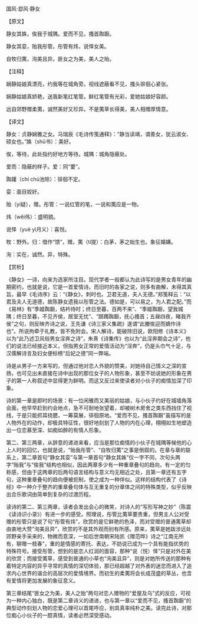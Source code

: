 

国风·邶风·静女

【原文】

静女其姝，俟我于城隅。爱而不见，搔首踟蹰。

静女其娈，贻我彤管。彤管有炜，说怿女美。

自牧归荑，洵美且异。匪女之为美，美人之贻。

【注释】

娴静姑娘真漂亮，约我等在城角旁。视线遮蔽看不见，搔头徘徊心紧张。

娴静姑娘真娇艳，送我新笔红笔管。鲜红笔管有光彩，爱她姑娘好容颜。

远自郊野赠柔荑，诚然美好又珍异。不是荑草长得美，美人相赠厚情意。

【译文】

静女：贞静娴雅之女。马瑞辰《毛诗传笺通释》：“静当读靖，谓善女，犹云淑女、硕女也。”姝（shū书）：美好。

俟，等待，此处指约好地方等待。城隅：城角隐蔽处。

爱而：隐蔽的样子。爱：同“薆”。

踟躇（chí chú池除）：徘徊不定。

娈：面目姣好。

贻（yí疑），赠。彤管：一说红管的笔，一说和荑应是一物。

炜（wěi伟）：盛明貌。

说怿（yuè yì月义）：喜悦。

牧：野外。归：借作“馈”，赠。荑（tí提）：白茅，茅之始生也。象征婚媾。

洵：实在，诚然。异，特殊。

【赏析】

《静女》一诗，向来为选家所注目。现代学者一般都认为此诗写的是男女青年的幽期密约，也就是说，它是一首爱情诗。而旧时的各家之说，则多有曲解，未得其真旨。最早《毛诗序》云：“《静女》，刺时也。卫君无道，夫人无德。”郑笺释云：“以君及夫人无道德，故陈静女遗我以彤管之法。德如是，可以易之，为人君之配。”而《易林》有“季姬踟蹰，结衿待时；终日至暮，百两不来”、“季姬踟蹰，望我城隅；终日至暮，不见齐侯，居室无忧”、“踯躅踟蹰，抚心搔首；五昼四夜，睹我齐侯”之句，则反映齐诗之说，王先谦《诗三家义集疏》遂谓“此媵俟迎而嫡作诗也”。所说拘牵于礼教，皆不免附会。宋人解诗，能破除旧说，欧阳修《诗本义》以为“此乃述卫风俗男女淫奔之诗”，朱熹《诗集传》也以为“此淫奔期会之诗”，他们的说法已经接近本义，但指男女正常的爱情活动为“淫奔”，仍是头巾气十足，与汉儒解诗言及妇女便标榜“后妃之德”同一弊端。

诗是从男子一方来写的，但通过他对恋人外貌的赞美，对她待自己情义之深的宣扬，也可见出未直接在诗中出现的那位女子的人物形象，甚至不妨说她的形象在男子的第一人称叙述中显得更为鲜明。而这又反过来使读者对小伙子的痴情加深了印象。

诗的第一章是即时的场景：有一位闲雅而又美丽的姑娘，与小伙子约好在城墙角落会面，他早早赶到约会地点，急不可耐地张望着，却被树木房舍之类东西挡住了视线，于是只能抓耳挠腮，一筹莫展，徘徊原地。“爱而不见，搔首踟蹰”虽描写的是人物外在的动作，却极具特征性，很好地刻划了人物的内在心理，栩栩如生地塑造出一位恋慕至深、如痴如醉的有情人形象。

第二、第三两章，从辞意的递进来看，应当是那位痴情的小伙子在城隅等候他的心上人时的回忆，也就是说，“贻我彤管”、“自牧归荑”之事是倒叙的。在章与章的联系上，第二章首句“静女其娈”与第一章首句“静女其姝”仅一字不同，次句头两字“贻我”与“俟我”结构也相似，因此两章多少有一种重章叠句的趋向，有一定的匀称感，但由于这两章的后两句语言结构与意义均无相近之处，且第一章还有五字句，这种重章叠句的趋向便被扼制，使之成为一种佯似。这样的结构代表了《诗经》中一种介于整齐的重章叠句体与互无重复的分章体之间的特殊类型，似乎反映出合乐歌词由简单到复杂的过渡历程。

读诗的第二、第三两章，读者会发出会心的微笑，对诗人的“写形写神之妙”（陈震《读诗识小录》）有进一步的感受。照理说，彤管比荑草要贵重，但男主人公对受赠的彤管只是说了句“彤管有炜”，欣赏的是它鲜艳的色泽，而对受赠的普通荑草却由衷地大赞“洵美且异”，欣赏的不是其外观而别有所感。原来，荑草是她跋涉远处郊野亲手采来的，物微而意深，一如后世南朝宋陆凯《赠范晔》诗之“江南无所有，聊赠一枝春”，重的是情感的寄托、表达，不妨说已成为一个具有能指优势的特殊符号。接受彤管，想到的是恋人红润的面容，那种“说（悦）怿”只是对外在美的欣赏；而接受荑草，感受到普通的小草也“洵美且异”，则是对她所传送的那种有着特定内容的异乎寻常的真情的深切体验，那已经超越了对外表的迷恋而进入了追求内心世界的谐合的高层次的爱情境界。而初生的柔荑将会长成茂盛的草丛，也含有爱情将更加发展的象征意义。

第三章结尾“匪女之为美，美人之贻”两句对恋人赠物的“爱屋及乌”式的反应，可视为一种内心独白，既是第二章诗义的递进，也与第一章以“爱而不见，搔首踟蹰”的典型动作刻划人物的恋爱心理可以首尾呼应，别具真率纯朴之美。读完此诗，对那位痴心小伙子的一腔真情，读者必然深受感动。

